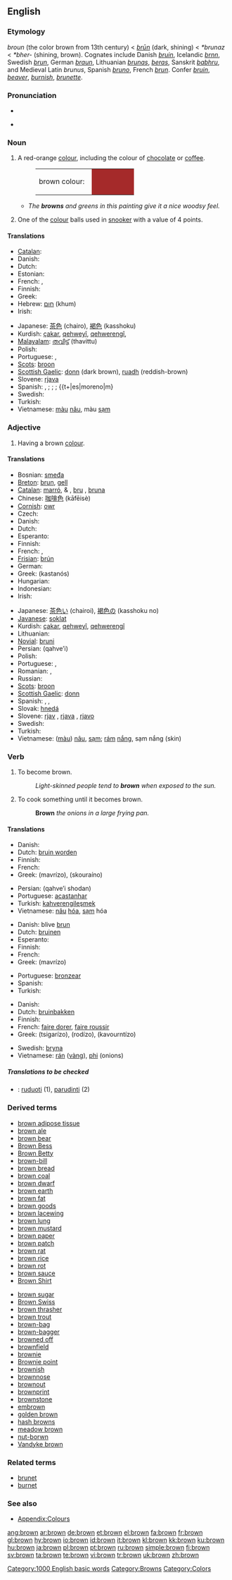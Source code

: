 {{see|Brown}}
{{wikipedia}}
==English==

===Etymology===
{{ME.}} ''broun'' (the color brown from 13th century) < {{OE.}} ''[[brun|brūn]]'' (dark, shining) < {{PG.}} ''*brunaz'' < {{PIE.}} ''*bher-'' (shining, brown). Cognates include Danish ''[[bruin]]'', Icelandic ''[[brnn]]'', Swedish ''[[brun]]'', German ''[[braun]]'', Lithuanian ''[[brunas]]'', ''[[beras]]'', Sanskrit ''[[babhru]]'', and Medieval Latin ''brunus'', Spanish ''[[bruno]]'', French ''[[brun]]''. Confer ''[[bruin]]'', ''[[beaver]]'', ''[[burnish]]'', ''[[brunette]]''.

===Pronunciation===
* {{IPA|/braʊn/}}
* {{audio|en-us-brown.ogg|Audio (US)}}
*: {{rhymes|aʊn}}

===Noun===
{{en-noun}}

# A red-orange [[colour]], including the colour of [[chocolate]] or [[coffee]].
#: <table><tr><td>brown colour: &nbsp;</td><td bgcolor="brown" width="80">&nbsp; </td></tr></table>
#* ''The '''browns''' and greens in this painting give it a nice woodsy feel.''
# {{context|snooker}} One of the [[colour]] balls used in [[snooker]] with a value of 4 points.

====Translations====
{{trans-top|colour}}
* [[Catalan]]: {{t+|ca|marró}}
* Danish: {{t-|da|brun}}
* Dutch: {{t+|nl|bruin}}
* Estonian: {{t-|et|pruun}}
* French: {{t+|fr|marron}}, {{t+|fr|brun}}
* Finnish: {{t+|fi|ruskea}}
* Greek: {{t+|el|καστανό|n|tr=kastanó|sc=Grek}}
* Hebrew: [[חום]] (khum)
* Irish: {{t-|ga|donn|xs=Irish}}
{{trans-mid}}
* Japanese: [[茶色]] (chairo), [[褐色]] (kasshoku)
* Kurdish: [[çakar]], [[qehweyî]], [[qehwerengî]], {{KUchar|[[قاوه‌یی]]}}
* [[Malayalam]]: [[തവിട്ട്]] (thavittu)
* Polish: {{t+|pl|brąz|m}}
* Portuguese: {{t+|pt|castanho|m}}, {{t+|pt|marrom|m}}
* [[Scots]]: [[broon]]
* [[Scottish Gaelic]]: [[donn]] (dark brown), [[ruadh]] (reddish-brown)
* Slovene: [[rjava]] {{f}}
* Spanish: {{t+|es|marrón|m}}, {{t+|es|café|m}}  {{italbrac|Mexico}} ; {{italbrac|for hair}} {{t+|es|castaño|m}} ; {{italbrac}} {{italbrac|for brown bear}} {{t+|es|pardo|m}} ; {{italbrac|for skin}} {{t+|es|moreno|m}
* Swedish: {{t+|sv|brun}}
* Turkish: {{t+|tr|kahverengi}}
* Vietnamese: [[màu]] [[nâu]], màu [[sạm]]
{{trans-bottom}}

===Adjective===
{{en-adj-both}}

# {{colour}} Having a brown [[colour]].

====Translations====
{{trans-top|having brown colour}}
* Bosnian: [[smeđa]] {{f}}
* [[Breton]]: [[brun]], [[gell]]
* [[Catalan]]: [[marró]], {{m}} & {{f}}, [[bru]] {{m}}, [[bruna]] {{f}}
* Chinese: [[咖啡色]] (kāfēisè)
* [[Cornish]]: [[owr]]
* Czech: {{t-|cs|hnědý|m}}
* Danish: {{t-|da|brun}}
* Dutch: {{t+|nl|bruin}}
* Esperanto: {{t-|eo|bruna|xs=Esperanto}}
* Finnish: {{t+|fi|ruskea}}
* French: {{t+|fr|brun}}, {{t+|fr|marron}}
* [[Frisian]]: [[brún]]
* German: {{t+|de|braun}}
* Greek: {{t|el|καστανός|m|sc=Grek}} (kastanós)
* Hungarian: {{t+|hu|barna}}
* Indonesian: {{t+|id|coklat|xs=Indonesian}}
* Irish: {{t-|ga|donn|xs=Irish}}
{{trans-mid}}
* Japanese: [[茶色い]] (chairoi), [[褐色]]の (kasshoku no)
* [[Javanese]]: [[soklat]]
* Kurdish: [[çakar]], [[qehweyî]], [[qehwerengî]]
* Lithuanian: {{t-|lt|rudas|m|xs=Lithuanian}}
* [[Novial]]: [[bruni]]
* Persian: {{FAchar|[[قهوه‌ای]]}} (qahve’i)
* Polish: {{t+|pl|brązowy|m}}
* Portuguese: {{t+|pt|castanho}}, {{t+|pt|marrom}}
* Romanian: {{t+|ro|maro}}, {{t+|ro|brun}}
* Russian: {{t+|ru|коричневый|tr=koríčnevyj|sc=Cyrl}}
* [[Scots]]: [[broon]]
* [[Scottish Gaelic]]: [[donn]]
* Spanish: {{t-|es|marrón}}, {{t+|es|café}}, {{t-|es|pardo}}
* Slovak: [[hnedá]]
* Slovene: [[rjav]] {{m}}, [[rjava]] {{f}}, [[rjavo]] {{n}}
* Swedish: {{t+|sv|brun}}
* Turkish: {{t+|tr|kahverengi}}
* Vietnamese: ([[màu]]) [[nâu]], [[sạm]]; [[rám]] [[nắng]], sạm nắng (skin)
{{trans-bottom}}

===Verb===
{{en-verb}}

# To become brown.
#: ''Light-skinned people tend to '''brown''' when exposed to the sun.''
# {{cooking}} To cook something until it becomes brown.
#: '''Brown''' ''the onions in a large frying pan.''

====Translations====
{{trans-top|to become brown}}
* Danish: {{t-|da|brune}}
* Dutch: [[bruin worden]]
* Finnish: {{t-|fi|ruskistua}}
* French: {{t|fr|brunir}}
* Greek: {{t|el|μαυρίζω|sc=Grek}} (mavrízo), {{t|el|σκουραίνω|sc=Grek}} (skouraíno)
{{trans-mid}}
* Persian: {{FAchar|[[قهوهای شدن]]}} (qahve’i shodan)
* Portuguese: [[acastanhar]]
* Turkish: [[kahverengileşmek]]
* Vietnamese: [[nâu]] [[hóa]], [[sạm]] hóa
{{trans-bottom}}

{{trans-top|to tan}}
* Danish: blive [[brun]]
* Dutch: [[bruinen]]
* Esperanto: {{t-|eo|brunigi|xs=Esperanto}}
* Finnish: {{t-|fi|ruskettua}}
* French: {{t|fr|bronzer}}
* Greek: {{t|el|μαυρίζω|sc=Grek}} (mavrízo)
{{trans-mid}}
* Portuguese: [[bronzear]]
* Spanish: {{t-|es|broncearse}}
* Turkish: {{t+|tr|yanmak}}
{{trans-bottom}}

{{trans-top|to cook}}
* Danish: {{t-|da|brune}}
* Dutch: [[bruinbakken]]
* Finnish: {{t|fi|ruskistaa}}
* French: [[faire dorer]], [[faire roussir]]
* Greek: {{t|el|τσιγαρίζω|sc=Grek}} (tsigarízo), {{t|el|ροδίζω|sc=Grek}} (rodízo), {{t|el|καβουρντίζω|sc=Grek}} (kavourntízo)
{{trans-mid}}
* Swedish: [[bryna]]
* Vietnamese: [[rán]] ([[vàng]]), [[phi]] (onions)
{{trans-bottom}}

=====Translations to be checked=====
{{checktrans}}
<!--Remove this section once all of the translations below have been moved into the tables above.-->
* {{ttbc|Lithuanian}}: [[ruduoti]] (1), [[parudinti]] (2)

===Derived terms===
{{rel-top|terms derived from "brown"}}
* [[brown adipose tissue]]
* [[brown ale]]
* [[brown bear]]
* [[Brown Bess]]
* [[Brown Betty]]
* [[brown-bill]]
* [[brown bread]]
* [[brown coal]]
* [[brown dwarf]]
* [[brown earth]]
* [[brown fat]]
* [[brown goods]]
* [[brown lacewing]]
* [[brown lung]]
* [[brown mustard]]
* [[brown paper]]
* [[brown patch]]
* [[brown rat]]
* [[brown rice]]
* [[brown rot]]
* [[brown sauce]]
* [[Brown Shirt]]
{{rel-mid}}
* [[brown sugar]]
* [[Brown Swiss]]
* [[brown thrasher]]
* [[brown trout]]
* [[brown-bag]]
* [[brown-bagger]]
* [[browned off]]
* [[brownfield]]
* [[brownie]]
* [[Brownie point]]
* [[brownish]]
* [[brownnose]]
* [[brownout]]
* [[brownprint]]
* [[brownstone]]
* [[embrown]]
* [[golden brown]]
* [[hash browns]]
* [[meadow brown]]
* [[nut-borwn]]
* [[Vandyke brown]]
{{rel-bottom}}

===Related terms===
* [[brunet]]
* [[burnet]]

===See also===
* [[Appendix:Colours]]

[[Category:1000 English basic words]]
[[Category:Browns]]
[[Category:Colors]]

[[ang:brown]]
[[ar:brown]]
[[de:brown]]
[[et:brown]]
[[el:brown]]
[[fa:brown]]
[[fr:brown]]
[[gl:brown]]
[[hy:brown]]
[[io:brown]]
[[id:brown]]
[[it:brown]]
[[kl:brown]]
[[kk:brown]]
[[ku:brown]]
[[hu:brown]]
[[ja:brown]]
[[pl:brown]]
[[pt:brown]]
[[ru:brown]]
[[simple:brown]]
[[fi:brown]]
[[sv:brown]]
[[ta:brown]]
[[te:brown]]
[[vi:brown]]
[[tr:brown]]
[[uk:brown]]
[[zh:brown]]